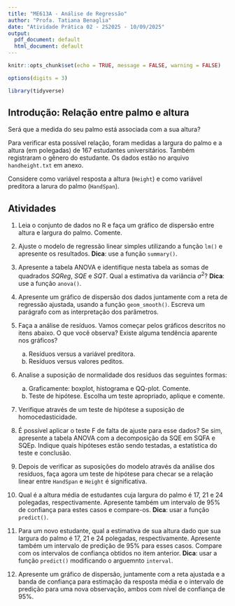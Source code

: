 ```yaml
---
title: "ME613A - Análise de Regressão"
author: "Profa. Tatiana Benaglia"
date: "Atividade Prática 02 - 2S2025 - 10/09/2025"
output:
  pdf_document: default
  html_document: default
---
```



```r
knitr::opts_chunk$set(echo = TRUE, message = FALSE, warning = FALSE)

options(digits = 3)
```

```r
library(tidyverse)
```


## Introdução: Relação entre palmo e altura

Será que a medida do seu palmo está associada com a sua altura? 

Para verificar esta possível relação, foram medidas a largura do palmo e a altura (em polegadas) de 167 estudantes universitários. Também registraram o gênero do estudante. Os dados estão no arquivo `handheight.txt` em anexo.

Considere como variável resposta a altura (`Height`) e como variável preditora a larura do palmo (`HandSpan`).


## Atividades

1. Leia o conjunto de dados no R e faça um gráfico de dispersão entre altura e largura do palmo. Comente.

2. Ajuste o modelo de regressão linear simples utilizando a função `lm()` e apresente os resultados. **Dica**: use a função `summary()`.


3. Apresente a tabela ANOVA e identifique nesta tabela as somas de quadrados $SQReg$, $SQE$ e $SQT$. Qual a estimativa da variância $\sigma^2$?  **Dica**: use a função `anova()`.

4. Apresente um gráfico de dispersão dos dados juntamente com a reta de regressão ajustada, usando a função `geom_smooth()`. Escreva um parágrafo com as interpretação dos parâmetros. 

5. Faça a análise de resíduos. Vamos começar pelos gráficos descritos no itens abaixo. O que você observa? Existe alguma tendência aparente nos gráficos?

    a) Resíduos versus a variável preditora.
    b) Resíduos versus valores peditos.

6. Analise a suposição de normalidade dos resíduos das seguintes formas:

    a) Graficamente: boxplot, histograma e QQ-plot. Comente.
    b) Teste de hipótese. Escolha um teste apropriado, aplique e comente.

7. Verifique através de um teste de hipótese a suposição de homocedasticidade.
    
8. É possível aplicar o teste F de falta de ajuste para esse dados? Se sim, apresente a tabela ANOVA com a decomposição da SQE em SQFA e SQEp. Indique quais hipóteses estão sendo testadas, a estatística do teste e conclusão.


9. Depois de verificar as suposições do modelo através da análise dos resíduos, faça agora um teste de hipótese para checar se a relação linear entre `HandSpan` e `Height` é significativa.


10. Qual é a altura média de estudantes cuja largura do palmo é 17, 21 e 24 polegadas, respectivamente. Apresente também um intervalo de 95% de confiança para estes casos e compare-os. **Dica**: usar a função `predict()`.

   
11. Para um novo estudante, qual a estimativa de sua altura dado que sua largura do palmo é 17, 21 e 24 polegadas, respectivamente. Apresente também um intervalo de predição de 95% para esses casos. Compare com os intervalos de confiança obtidos no item anterior. **Dica**: usar a função `predict()` modificando o arguemnto `interval`.


12. Apresente um gráfico de dispersão, juntamente com a reta ajustada e a banda de confiança para estimação da resposta média e o intervalo de predição para uma nova observação, ambos com nível de confiança de 95%.
